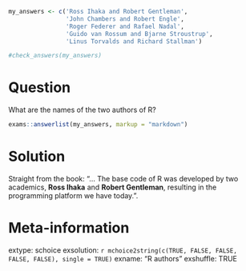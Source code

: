```r
my_answers <- c('Ross Ihaka and Robert Gentleman', 
                'John Chambers and Robert Engle',
                'Roger Federer and Rafael Nadal',
                'Guido van Rossum and Bjarne Stroustrup',
                'Linus Torvalds and Richard Stallman')

#check_answers(my_answers)
```

Question
========

What are the names of the two authors of R?

```r
exams::answerlist(my_answers, markup = "markdown")
```

Solution
================

Straight from the book: "... The base code of R was developed by two academics, **Ross Ihaka** and **Robert Gentleman**, resulting in the programming platform we have today.".


Meta-information
================
extype: schoice
exsolution: `r mchoice2string(c(TRUE, FALSE, FALSE, FALSE, FALSE), single = TRUE)`
exname: "R authors"
exshuffle: TRUE

